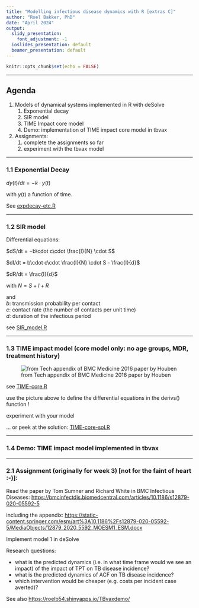 ```yaml
---
title: "Modelling infectious disease dynamics with R [extras C]"
author: "Roel Bakker, PhD"
date: "April 2024"
output:
  slidy_presentation:
    font_adjustment: -1
  ioslides_presentation: default
  beamer_presentation: default
---
```


```r
knitr::opts_chunk$set(echo = FALSE)
```

------------------------------------------------------------------------

## Agenda

1.  Models of dynamical systems implemented in R with deSolve
    1.  Exponential decay
    2.  SIR model
    3.  TIME Impact core model
    4.  Demo: implementation of TIME impact core model in tbvax
2.  Assignments:
    1.  complete the assignments so far
    2.  experiment with the tbvax model

------------------------------------------------------------------------

### 1.1 Exponential Decay

$dy(t)/dt = -k \cdot y(t)$

with $y(t)$ a function of time.

See [expdecay-etc.R](./expdecay-etc.R)

------------------------------------------------------------------------

### 1.2 SIR model

Differential equations:

$dS/dt = −b\cdot c\cdot \frac{I}{N} \cdot S$

$dI/dt = b\cdot c\cdot \frac{I}{N} \cdot S - \frac{I}{d}$

$dR/dt = \frac{I}{d}$

with $N=S+I+R$

and\
$b$: transmission probability per contact\
$c$: contact rate (the number of contacts per unit time)\
$d$: duration of the infectious period

see [SIR_model.R](./SIR_model.R)

------------------------------------------------------------------------

### 1.3 TIME impact model (core model only: no age groups, MDR, treatment history)

![from Tech appendix of BMC Medicine 2016 paper by Houben](SLIN-core.png)

see [TIME-core.R](./TIME-core.R)

use the picture above to define the differential equations in the derivs() function !

experiment with your model

... or peek at the solution: [TIME-core-sol.R](./TIME-core-sol.R)

------------------------------------------------------------------------

### 1.4 Demo: TIME impact model implemented in tbvax

------------------------------------------------------------------------

### 2.1 Assignment (originally for week 3) [not for the faint of heart :-)]:

Read the paper by Tom Sumner and Richard White in BMC Infectious Diseases: <https://bmcinfectdis.biomedcentral.com/articles/10.1186/s12879-020-05592-5>

including the appendix: <https://static-content.springer.com/esm/art%3A10.1186%2Fs12879-020-05592-5/MediaObjects/12879_2020_5592_MOESM1_ESM.docx>

Implement model 1 in deSolve

Research questions:

-   what is the predicted dynamics (i.e. in what time frame would we see an impact) of the impact of TPT on TB disease incidence?\
-   what is the predicted dynamics of ACF on TB disease incidence?\
-   which intervention would be cheaper (e.g. costs per incident case averted)?

See also <https://roelb54.shinyapps.io/TBvaxdemo/>
